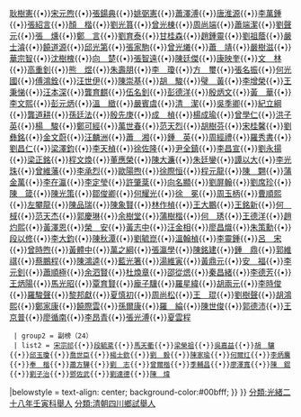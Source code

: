 {{Navbox
|name = 光緒二十八年壬寅補行庚子辛丑恩正併科四川鄉試中式舉人189名副榜24名
|title = 光緒二十八年壬寅補行庚子辛丑恩正併科四川鄉試中式舉人189名副榜24名
|titlestyle = background-color:#00bfff;
|image =
|style = width:100%;text-align:center; 
|groupstyle = text-align:center; background-color:#00bfff;
|liststyle =  
|state = {{{state<includeonly>|collapsed</includeonly>}}}
|group1 = 
|list1 = 
{{Navbox|child
  |groupstyle = text-align:center; background-color:#00bfff;
  | liststyle = 
  | group1 = 舉人（189）
  | list1 = [[胡爲楷|胡爲楷]]{{•}}[[劉貞安|劉貞安]]{{•}}[[耿樹憲|耿樹憲]]{{•}}[[宋元煦|宋元煦]]{{•}}[[張鍚典|張鍚典]]{{•}}[[姚弼憲|姚弼憲]]{{•}}[[蕭澤溥|蕭澤溥]]{{•}}[[唐淮源|唐淮源]]{{•}}[[李萬鍾|李萬鍾]]{{•}}[[張紹言|張紹言]]{{•}}[[顏楷|顏　楷]]{{•}}[[劉光篔|劉光篔]]{{•}}[[曾光棟|曾光棟]]{{•}}[[周尚端|周尚端]]{{•}}[[蕭端潔|蕭端潔]]{{•}}[[劉聲元|劉聲元]]{{•}}[[張燻|張　燻]]{{•}}[[鄭言|鄭　言]]{{•}}[[劉育泰|劉育泰]]{{•}}[[甘桂森|甘桂森]]{{•}}[[趙鍾靈|趙鍾靈]]{{•}}[[劉祖蔭|劉祖蔭]]{{•}}[[嚴士濬|嚴士濬]]{{•}}[[饒道源|饒道源]]{{•}}[[邱光第|邱光第]]{{•}}[[張家駒|張家駒]]{{•}}[[曾光爔|曾光爔]]{{•}}[[蕭靖|蕭　靖]]{{•}}[[嚴樹滋|嚴樹滋]]{{•}}[[華宗智|華宗智]]{{•}}[[沈樹槐|沈樹槐]]{{•}}[[向楚|向　楚]]{{•}}[[張智遠|張智遠]]{{•}}[[陳廷傑|陳廷傑]]{{•}}[[康映奎|康映奎]]{{•}}[[文林|文　林]]{{•}}[[高重釗|高重釗]]{{•}}[[熊煜|熊　煜]]{{•}}[[朱壽朋|朱壽朋]]{{•}}[[李瓊|李　瓊]]{{•}}[[方璽|方　璽]]{{•}}[[張名振|張名振]]{{•}}[[何光國|何光國]]{{•}}[[傅鴻銓|傅鴻銓]]{{•}}[[汪世伊|汪世伊]]{{•}}[[陳崇基|陳崇基]]{{•}}[[胡駿|胡　駿]]{{•}}[[璧黃|璧　黃]]{{•}}[[李增榮|李增榮]]{{•}}[[王秉悌|王秉悌]]{{•}}[[汪本深|汪本深]]{{•}}[[龔育麒|龔育麒]]{{•}}[[伍名釗|伍名釗]]{{•}}[[彭德洋|彭德洋]]{{•}}[[殷炳文|殷炳文]]{{•}}[[黃華|黃　華]]{{•}}[[李文熙|李文熙]]{{•}}[[彭元炳|彭元炳]]{{•}}[[溫緻|溫　緻]]{{•}}[[嚴賓虞|嚴賓虞]]{{•}}[[清潔|清　潔]]{{•}}[[吳季卿|吳季卿]]{{•}}[[紀立綱|紀立綱]]{{•}}[[龔道耕|龔道耕]]{{•}}[[孫廷法|孫廷法]]{{•}}[[殷先庚|殷先庚]]{{•}}[[成楨|成　楨]]{{•}}[[楊成瑜|楊成瑜]]{{•}}[[曾學仁|曾學仁]]{{•}}[[洪子英|洪子英]]{{•}}[[楊駿|楊　駿]]{{•}}[[鄭可經|鄭可經]]{{•}}[[萬世春|萬世春]]{{•}}[[范天烈|范天烈]]{{•}}[[胡樹芬|胡樹芬]]{{•}}[[宋桂馨|宋桂馨]]{{•}}[[劉彝銘|劉彝銘]]{{•}}[[金文蔚|金文蔚]]{{•}}[[汪麟洲|汪麟洲]]{{•}}[[蕭湘|蕭　湘]]{{•}}[[鍾英|鍾　英]]{{•}}[[周經禮|周經禮]]{{•}}[[羅秀書|羅秀書]]{{•}}[[劉昌仁|劉昌仁]]{{•}}[[梁澤鈞|梁澤鈞]]{{•}}[[李天楨|李天楨]]{{•}}[[徐佐隆|徐佐隆]]{{•}}[[尹全鎮|尹全鎮]]{{•}}[[李昌宣|李昌宣]]{{•}}[[劉永揚|劉永揚]]{{•}}[[梁正銘|梁正銘]]{{•}}[[程文煥|程文煥]]{{•}}[[董應榮|董應榮]]{{•}}[[陳大濂|陳大濂]]{{•}}[[朱廷鑾|朱廷鑾]]{{•}}[[譚以大|譚以大]]{{•}}[[李光珠|李光珠]]{{•}}[[曾維藩|曾維藩]]{{•}}[[李承烈|李承烈]]{{•}}[[歐陽煦|歐陽煦]]{{•}}[[徐際恒|徐際恒]]{{•}}[[程元龍|程元龍]]{{•}}[[陳翾|陳　翾]]{{•}}[[蒲金萬|蒲金萬]]{{•}}[[李在瀛|李在瀛]]{{•}}[[李定瑩|李定瑩]]{{•}}[[許肇棻|許肇棻]]{{•}}[[向名顯|向名顯]]{{•}}[[劉屏翰|劉屏翰]]{{•}}[[劉席珍|劉席珍]]{{•}}[[陳箴|陳　箴]]{{•}}[[陳光策|陳光策]]{{•}}[[鄒俊卿|鄒俊卿]]{{•}}[[何耀光|何耀光]]{{•}}[[徐冕|徐　冕]]{{•}}[[周玉柄|周玉柄]]{{•}}[[曹順熙|曹順熙]]{{•}}[[左攀龍|左攀龍]]{{•}}[[陳品瑞|陳品瑞]]{{•}}[[陳象賢|陳象賢]]{{•}}[[林作楨|林作楨]]{{•}}[[王大鵬|王大鵬]]{{•}}[[王銘新|王銘新]]{{•}}[[何棫|何　棫]]{{•}}[[范天杰|范天杰]]{{•}}[[郭慶琳|郭慶琳]]{{•}}[[余樹堂|余樹堂]]{{•}}[[蒲樹楷|蒲樹楷]]{{•}}[[何琇|何　琇]]{{•}}[[王德洋|王德洋]]{{•}}[[趙灼熙|趙灼熙]]{{•}}[[黃澤恩|黃澤恩]]{{•}}[[榮安|榮　安]]{{•}}[[黃志中|黃志中]]{{•}}[[汪金相|汪金相]]{{•}}[[廖昌熾|廖昌熾]]{{•}}[[朱策勳|朱策勳]]{{•}}[[段以修|段以修]]{{•}}[[李大鈞|李大鈞]]{{•}}[[陳秋潭|陳秋潭]]{{•}}[[劉毓崑|劉毓崑]]{{•}}[[溫翰楨|溫翰楨]]{{•}}[[李靈鍾|李靈鍾]]{{•}}[[呂宋|呂　宋]]{{•}}[[曾時煦|曾時煦]]{{•}}[[黃體中|黃體中]]{{•}}[[萬之綱|萬之綱]]{{•}}[[張瀛學|張瀛學]]{{•}}[[陳銘建|陳銘建]]{{•}}[[鍾鼎|鍾　鼎]]{{•}}[[郭維祺|郭維祺]]{{•}}[[蔡鵬程|蔡鵬程]]{{•}}[[陳鴻逵|陳鴻逵]]{{•}}[[藍光箸|藍光箸]]{{•}}[[湯維寅|湯維寅]]{{•}}[[黃鼎元|黃鼎元]]{{•}}[[安福|安　福]]{{•}}[[李元釗|李元釗]]{{•}}[[蕭順極|蕭順極]]{{•}}[[余泗賢|余泗賢]]{{•}}[[杜煥章|杜煥章]]{{•}}[[邵從煾|邵從煾]]{{•}}[[秦昌緒|秦昌緒]]{{•}}[[李德芳|李德芳]]{{•}}[[王炳陽|王炳陽]]{{•}}[[馬光昭|馬光昭]]{{•}}[[覃育賢|覃育賢]]{{•}}[[龐子驥|龐子驥]]{{•}}[[羅星緯|羅星緯]]{{•}}[[胡兩元|胡兩元]]{{•}}[[李時俊|李時俊]]{{•}}[[羅駿聲|羅駿聲]]{{•}}[[黎邦獻|黎邦獻]]{{•}}[[夏慎初|夏慎初]]{{•}}[[周尚松|周尚松]]{{•}}[[王琨|王　琨]]{{•}}[[劉樹聲|劉樹聲]]{{•}}[[胡鴻熙|胡鴻熙]]{{•}}[[鄭家康|鄭家康]]{{•}}[[饒際雲|饒際雲]]{{•}}[[孫爾康|孫爾康]]{{•}}[[羅綸|羅　綸]]{{•}}[[陳世俊|陳世俊]]{{•}}[[郭德沛|郭德沛]]{{•}}[[王京普|王京普]]{{•}}[[廖循南|廖循南]]{{•}}[[李昂青|李昂青]]{{•}}[[張光溥|張光溥]]{{•}}[[夏雲程|夏雲程]]
  | group2 = 副榜（24）
  | list2 = [[宋宗祁|宋宗祁]]{{•}}[[段毓棻|段毓棻]]{{•}}[[馬天衢|馬天衢]]{{•}}[[梁榮祖|梁榮祖]]{{•}}[[吳嘉益|吳嘉益]]{{•}}[[胡驤|胡　驤]]{{•}}[[邱玉瓊|邱玉瓊]]{{•}}[[喬世臣|喬世臣]]{{•}}[[楊士欽|楊士欽]]{{•}}[[劉毅|劉　毅]]{{•}}[[陳家瑜|陳家瑜]]{{•}}[[何爾灴|何爾灴]]{{•}}[[李炳麐|李炳麐]]{{•}}[[奉楷|奉　楷]]{{•}}[[蕭方驊|蕭方驊]]{{•}}[[劉志|劉　志]]{{•}}[[曾爾楷|曾爾楷]]{{•}}[[季輔昌|季輔昌]]{{•}}[[廖澤寬|廖澤寬]]{{•}}[[陳錕|陳　錕]]{{•}}[[劉子治|劉子治]]{{•}}[[鄧佐武|鄧佐武]]{{•}}[[劉達德|劉達德]]{{•}}[[陳煒|陳　煒]]
|belowstyle = text-align: center; background-color:#00bfff;
}}
}}
[[分類:光緒二十八年壬寅科舉人|分類:光緒二十八年壬寅科舉人]]
[[分類:清朝四川鄉試舉人|分類:清朝四川鄉試舉人]]